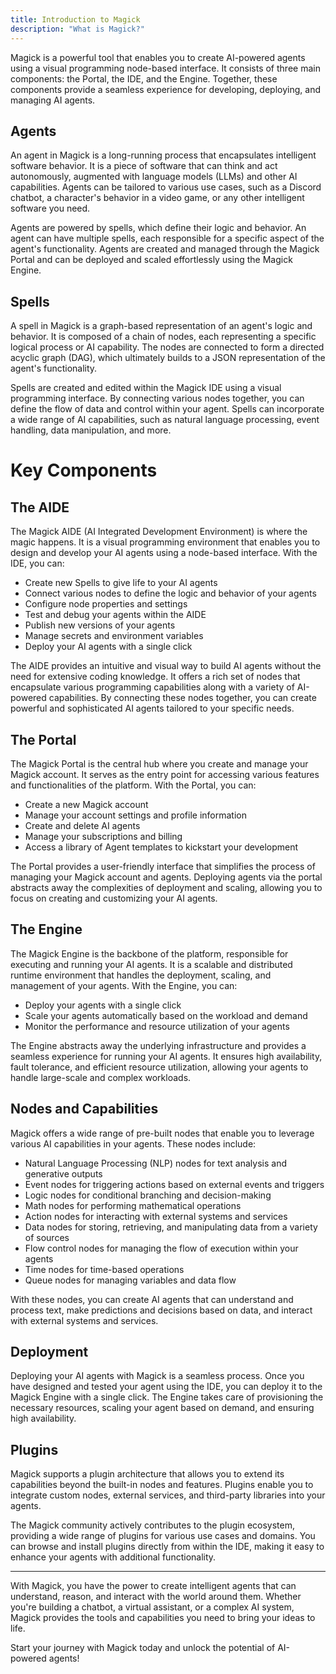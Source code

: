```yaml
---
title: Introduction to Magick
description: "What is Magick?"
---
```


Magick is a powerful tool that enables you to create AI-powered agents using a visual programming node-based interface. It consists of three main components: the Portal, the IDE, and the Engine. Together, these components provide a seamless experience for developing, deploying, and managing AI agents.

## Agents

An agent in Magick is a long-running process that encapsulates intelligent software behavior. It is a piece of software that can think and act autonomously, augmented with language models (LLMs) and other AI capabilities. Agents can be tailored to various use cases, such as a Discord chatbot, a character's behavior in a video game, or any other intelligent software you need.

Agents are powered by spells, which define their logic and behavior. An agent can have multiple spells, each responsible for a specific aspect of the agent's functionality. Agents are created and managed through the Magick Portal and can be deployed and scaled effortlessly using the Magick Engine.

## Spells

A spell in Magick is a graph-based representation of an agent's logic and behavior. It is composed of a chain of nodes, each representing a specific logical process or AI capability. The nodes are connected to form a directed acyclic graph (DAG), which ultimately builds to a JSON representation of the agent's functionality.

Spells are created and edited within the Magick IDE using a visual programming interface. By connecting various nodes together, you can define the flow of data and control within your agent. Spells can incorporate a wide range of AI capabilities, such as natural language processing, event handling, data manipulation, and more.

# Key Components

## The AIDE

The Magick AIDE (AI Integrated Development Environment) is where the magic happens. It is a visual programming environment that enables you to design and develop your AI agents using a node-based interface. With the IDE, you can:

- Create new Spells to give life to your AI agents
- Connect various nodes to define the logic and behavior of your agents
- Configure node properties and settings
- Test and debug your agents within the AIDE
- Publish new versions of your agents
- Manage secrets and environment variables
- Deploy your AI agents with a single click

The AIDE provides an intuitive and visual way to build AI agents without the need for extensive coding knowledge. It offers a rich set of nodes that encapsulate various programming capabilities along with a variety of AI-powered capabilities. By connecting these nodes together, you can create powerful and sophisticated AI agents tailored to your specific needs.

## The Portal

The Magick Portal is the central hub where you create and manage your Magick account. It serves as the entry point for accessing various features and functionalities of the platform. With the Portal, you can:

- Create a new Magick account
- Manage your account settings and profile information
- Create and delete AI agents
- Manage your subscriptions and billing
- Access a library of Agent templates to kickstart your development

The Portal provides a user-friendly interface that simplifies the process of managing your Magick account and agents. Deploying agents via the portal abstracts away the complexities of deployment and scaling, allowing you to focus on creating and customizing your AI agents.

## The Engine

The Magick Engine is the backbone of the platform, responsible for executing and running your AI agents. It is a scalable and distributed runtime environment that handles the deployment, scaling, and management of your agents. With the Engine, you can:

- Deploy your agents with a single click
- Scale your agents automatically based on the workload and demand
- Monitor the performance and resource utilization of your agents

The Engine abstracts away the underlying infrastructure and provides a seamless experience for running your AI agents. It ensures high availability, fault tolerance, and efficient resource utilization, allowing your agents to handle large-scale and complex workloads.

## Nodes and Capabilities

Magick offers a wide range of pre-built nodes that enable you to leverage various AI capabilities in your agents. These nodes include:

- Natural Language Processing (NLP) nodes for text analysis and generative outputs
- Event nodes for triggering actions based on external events and triggers
- Logic nodes for conditional branching and decision-making
- Math nodes for performing mathematical operations
- Action nodes for interacting with external systems and services
- Data nodes for storing, retrieving, and manipulating data from a variety of sources
- Flow control nodes for managing the flow of execution within your agents
- Time nodes for time-based operations
- Queue nodes for managing variables and data flow

With these nodes, you can create AI agents that can understand and process text, make predictions and decisions based on data, and interact with external systems and services.

## Deployment

Deploying your AI agents with Magick is a seamless process. Once you have designed and tested your agent using the IDE, you can deploy it to the Magick Engine with a single click. The Engine takes care of provisioning the necessary resources, scaling your agent based on demand, and ensuring high availability.


## Plugins

Magick supports a plugin architecture that allows you to extend its capabilities beyond the built-in nodes and features. Plugins enable you to integrate custom nodes, external services, and third-party libraries into your agents.

The Magick community actively contributes to the plugin ecosystem, providing a wide range of plugins for various use cases and domains. You can browse and install plugins directly from within the IDE, making it easy to enhance your agents with additional functionality.

---

With Magick, you have the power to create intelligent agents that can understand, reason, and interact with the world around them. Whether you're building a chatbot, a virtual assistant, or a complex AI system, Magick provides the tools and capabilities you need to bring your ideas to life.

Start your journey with Magick today and unlock the potential of AI-powered agents!